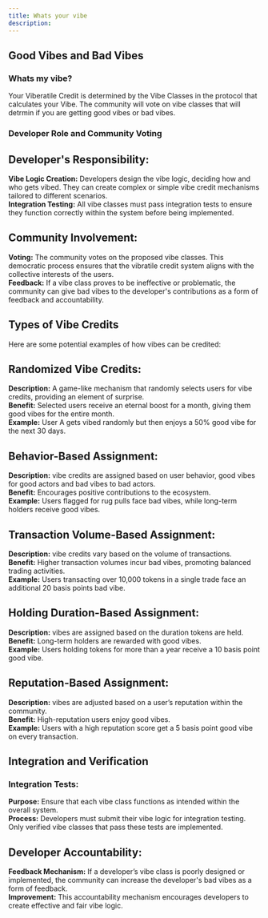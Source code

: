```yaml
---
title: Whats your vibe
description: 
---
```


## Good Vibes and Bad Vibes

### Whats my vibe?
Your Viberatile Credit is determined by the Vibe Classes in the protocol that calculates your Vibe. The community will vote on vibe classes that will detrmin if you are getting good vibes or bad vibes.

### Developer Role and Community Voting
## Developer's Responsibility:

**Vibe Logic Creation:** Developers design the vibe logic, deciding how and who gets vibed. They can create complex or simple vibe credit mechanisms tailored to different scenarios.  
**Integration Testing:** All vibe classes must pass integration tests to ensure they function correctly within the system before being implemented.  

## Community Involvement:

**Voting:** The community votes on the proposed vibe classes. This democratic process ensures that the vibratile credit system aligns with the collective interests of the users.     
**Feedback:** If a vibe class proves to be ineffective or problematic, the community can give bad vibes to the developer's contributions as a form of feedback and accountability. 

## Types of Vibe Credits
Here are some potential examples of how vibes can be credited:

## Randomized Vibe Credits:

**Description:** A game-like mechanism that randomly selects users for vibe credits, providing an element of surprise.     
**Benefit:** Selected users receive an eternal boost for a month, giving them good vibes for the entire month.     
**Example:** User A gets vibed randomly but then enjoys a 50% good vibe for the next 30 days.     

## Behavior-Based Assignment:

**Description:** vibe credits are assigned based on user behavior, good vibes for good actors and bad vibes to bad actors.    
**Benefit:** Encourages positive contributions to the ecosystem.    
**Example:** Users flagged for rug pulls face bad vibes, while long-term holders receive good vibes.    

## Transaction Volume-Based Assignment:

**Description:** vibe credits vary based on the volume of transactions.    
**Benefit:** Higher transaction volumes incur bad vibes, promoting balanced trading activities.    
**Example:** Users transacting over 10,000 tokens in a single trade face an additional 20 basis points bad vibe.    

## Holding Duration-Based Assignment:

**Description:** vibes are assigned based on the duration tokens are held.   
**Benefit:** Long-term holders are rewarded with good vibes.   
**Example:** Users holding tokens for more than a year receive a 10 basis point good vibe.   

## Reputation-Based Assignment:

**Description:** vibes are adjusted based on a user’s reputation within the community.    
**Benefit:** High-reputation users enjoy good vibes.    
**Example:** Users with a high reputation score get a 5 basis point good vibe on every transaction.   

## Integration and Verification

### Integration Tests:

**Purpose:** Ensure that each vibe class functions as intended within the overall system.    
**Process:** Developers must submit their vibe logic for integration testing. Only verified vibe classes that pass these tests are implemented.   

## Developer Accountability:

**Feedback Mechanism:** If a developer’s vibe class is poorly designed or implemented, the community can increase the developer's bad vibes as a form of feedback.    
**Improvement:** This accountability mechanism encourages developers to create effective and fair vibe logic.   

